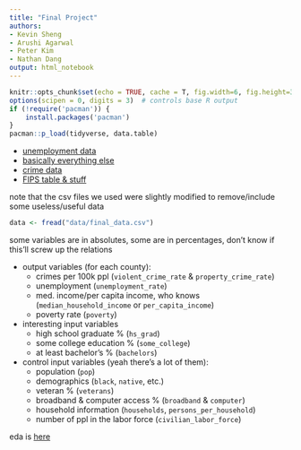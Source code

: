```yaml
---
title: "Final Project"
authors:
- Kevin Sheng
- Arushi Agarwal
- Peter Kim
- Nathan Dang
output: html_notebook
---
```


```r
knitr::opts_chunk$set(echo = TRUE, cache = T, fig.width=6, fig.height=3)
options(scipen = 0, digits = 3)  # controls base R output
if (!require('pacman')) {
    install.packages('pacman')
}
pacman::p_load(tidyverse, data.table)
```

* [unemployment data](https://www.bls.gov/lau/)
* [basically everything else](https://www.openintro.org/data/index.php?data=county_complete)
* [crime data](https://ucr.fbi.gov/crime-in-the-u.s/2017/crime-in-the-u.s.-2017)
* [FIPS table & stuff](https://github.com/kjhealy/fips-codes/blob/master/state_and_county_fips_master.csv)

note that the csv files we used were slightly modified to remove/include some useless/useful data

```r
data <- fread("data/final_data.csv")
```

some variables are in absolutes, some are in percentages, don't know if this'll screw up the relations

* output variables (for each county):
  * crimes per 100k ppl (`violent_crime_rate` & `property_crime_rate`)
  * unemployment (`unemployment_rate`)
  * med. income/per capita income, who knows (`median_household_income` or `per_capita_income`)
  * poverty rate (`poverty`)
* interesting input variables
  * high school graduate % (`hs_grad`)
  * some college education % (`some_college`)
  * at least bachelor's % (`bachelors`)
* control input variables (yeah there's a lot of them):
  * population (`pop`)
  * demographics (`black`, `native`, etc.)
  * veteran % (`veterans`)
  * broadband & computer access % (`broadband` & `computer`)
  * household information (`households`, `persons_per_household`)
  * number of ppl in the labor force (`civilian_labor_force`)

eda is [here](eda.rmd)
